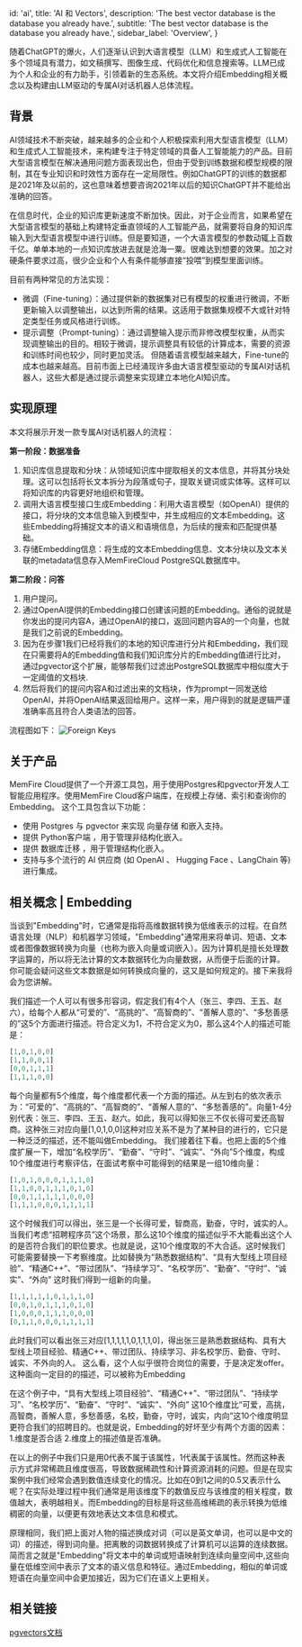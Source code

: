 
  id: 'ai',
  title: 'AI 和 Vectors',
  description: 'The best vector database is the database you already have.',
  subtitle: 'The best vector database is the database you already have.',
  sidebar_label: 'Overview',
}



随着ChatGPT的爆火，人们逐渐认识到大语言模型（LLM）和生成式人工智能在多个领域具有潜力，如文稿撰写、图像生成、代码优化和信息搜索等。LLM已成为个人和企业的有力助手，引领着新的生态系统。本文将介绍Embedding相关概念以及构建由LLM驱动的专属AI对话机器人总体流程。

## 背景
AI领域技术不断突破，越来越多的企业和个人积极探索利用大型语言模型（LLM）和生成式人工智能技术，来构建专注于特定领域的具备人工智能能力的产品。目前大型语言模型在解决通用问题方面表现出色，但由于受到训练数据和模型规模的限制，其在专业知识和时效性方面存在一定局限性。例如ChatGPT的训练的数据都是2021年及以前的，这也意味着想要咨询2021年以后的知识ChatGPT并不能给出准确的回答。

在信息时代，企业的知识库更新速度不断加快。因此，对于企业而言，如果希望在大型语言模型的基础上构建特定垂直领域的人工智能产品，就需要将自身的知识库输入到大型语言模型中进行训练。但是要知道，一个大语言模型的参数动辄上百数千亿。单单本地的一点知识库放进去就是沧海一粟。很难达到想要的效果。加之对硬条件要求过高，很少企业和个人有条件能够直接“投喂”到模型里面训练。

目前有两种常见的方法实现：
- 微调（Fine-tuning）：通过提供新的数据集对已有模型的权重进行微调，不断更新输入以调整输出，以达到所需的结果。这适用于数据集规模不大或针对特定类型任务或风格进行训练。
- 提示调整（Prompt-tuning）：通过调整输入提示而非修改模型权重，从而实现调整输出的目的。相较于微调，提示调整具有较低的计算成本，需要的资源和训练时间也较少，同时更加灵活。
但随着语言模型越来越大，Fine-tune的成本也越来越高。目前市面上已经涌现许多由大语言模型驱动的专属AI对话机器人，这些大都是通过提示调整来实现建立本地化AI知识库。


## 实现原理

本文将展示开发一款专属AI对话机器人的流程：

**第一阶段：数据准备**
1. 知识库信息提取和分块：从领域知识库中提取相关的文本信息，并将其分块处理。这可以包括将长文本拆分为段落或句子，提取关键词或实体等。这样可以将知识库的内容更好地组织和管理。
2. 调用大语言模型接口生成Embedding：利用大语言模型（如OpenAI）提供的接口，将分块的文本信息输入到模型中，并生成相应的文本Embedding。这些Embedding将捕捉文本的语义和语境信息，为后续的搜索和匹配提供基础。
3. 存储Embedding信息：将生成的文本Embedding信息、文本分块以及文本关联的metadata信息存入MemFireCloud PostgreSQL数据库中。

**第二阶段：问答**
1. 用户提问。
2. 通过OpenAI提供的Embedding接口创建该问题的Embedding。通俗的说就是你发出的提问内容A，通过OpenAI的接口，返回问题内容A的一个向量，也就是我们之前说的Embedding。
3. 因为在步骤1我们已经将我们的本地的知识库进行分片和Embedding，我们现在只需要将A的Embedding值和我们知识库分片的Embedding值进行比对，通过pgvector这个扩展，能够帮我们过滤出PostgreSQL数据库中相似度大于一定阈值的文档块.
4. 然后将我们的提问内容A和过滤出来的文档块，作为prompt一同发送给OpenAI，并将OpenAI结果返回给用户。这样一来，用户得到的就是逻辑严谨准确率高且符合人类语法的回答。

流程图如下：
![Foreign Keys](/docs/img/ai/流程图.png)

## 关于产品
MemFire Cloud提供了一个开源工具包，用于使用Postgres和pgvector开发人工智能应用程序。使用MemFire Cloud客户端库，在规模上存储、索引和查询你的Embedding。
这个工具包含以下功能：
- 使用 Postgres 与 pgvector 来实现 向量存储 和嵌入支持。
- 提供 Python客户端 ，用于管理非结构化嵌入。
- 提供 数据库迁移 ，用于管理结构化嵌入。
- 支持与多个流行的 AI 供应商 (如 OpenAI 、 Hugging Face 、LangChain 等) 进行集成。


## 相关概念 | Embedding

当谈到"Embedding"时，它通常是指将高维数据转换为低维表示的过程。在自然语言处理（NLP）和机器学习领域，"Embedding"通常用来将单词、短语、文本或者图像数据转换为向量（也称为嵌入向量或词嵌入）。因为计算机是擅长处理数字运算的，所以将无法计算的文本数据转化为向量数据，从而便于后面的计算。
你可能会疑问这些文本数据是如何转换成向量的，这又是如何规定的。接下来我将会为您讲解。

我们描述一个人可以有很多形容词，假定我们有4个人（张三、李四、王五、赵六），给每个人都从“可爱的”、“高挑的”、“高智商的”、“善解人意的”、“多愁善感的”这5个方面进行描述。符合定义为1，不符合定义为0，那么这4个人的描述可能是：
```python
[1,0,1,0,0]
[1,1,0,0,1]
[0,0,1,1,1]
[1,1,1,0,0]
```
每个向量都有5个维度，每个维度都代表一个方面的描述。从左到右的依次表示为：“可爱的”、“高挑的”、“高智商的”、“善解人意的”、“多愁善感的”。向量1-4分别代表：张三、李四、王五、赵六。如此，我可以得知张三不仅长得可爱还高智商。这种张三对应向量[1,0,1,0,0]这种对应关系不是为了某种目的进行的，它只是一种泛泛的描述，还不能叫做Embedding。
我们接着往下看。也把上面的5个维度扩展一下，增加“名校学历”、“勤奋”、“守时”、“诚实”、“外向”5个维度，构成10个维度进行考察评估，在面试考察中可能得到的结果是一组10维向量：
```python
[1,0,1,0,0,0,1,1,1,0]
[1,1,0,0,1,1,1,0,1,0]
[0,0,1,1,1,1,1,0,0,0]
[1,1,1,0,0,0,1,1,1,1]
```
这个时候我们可以得出，张三是一个长得可爱，智商高，勤奋，守时，诚实的人。
当我们考虑“招聘程序员”这个场景，那么这10个维度的描述似乎不大能看出这个人的是否符合我们的职位要求。也就是说，这10个维度取的不大合适。这时候我们可能需要替换一下考察维度。比如替换为“熟悉数据结构”、“具有大型线上项目经验”、“精通C++”、“带过团队”、“持续学习”、“名校学历”、“勤奋”、“守时”、“诚实”、“外向”
这时我们得到一组新的向量。
```python
[1,1,1,1,1,0,1,1,1,0] 
[0,0,1,0,1,1,1,0,1,0]   
[1,0,0,0,1,1,1,0,0,0]
[0,1,1,0,0,0,1,1,1,1]
```
此时我们可以看出张三对应[1,1,1,1,1,0,1,1,1,0]，得出张三是熟悉数据结构、具有大型线上项目经验、精通C++、带过团队、持续学习、非名校学历、勤奋、守时、诚实、不外向的人。
这么看，这个人似乎很符合岗位的需要，于是决定发offer。这种面向一定目的的描述，可以被称为Embedding

在这个例子中，“具有大型线上项目经验”、“精通C++”、“带过团队”、“持续学习”、“名校学历”、“勤奋”、“守时”、“诚实”、“外向” 这10个维度比“可爱，高挑，高智商，善解人意，多愁善感，名校，勤奋，守时，诚实，内向”这10个维度明显更符合我们的招聘目的。也就是说，Embedding的好坏至少有两个方面的因素：1.维度是否合适 2.维度上的描述值是否准确。

在以上的例子中我们只是用0代表不属于该属性，1代表属于该属性。然而这种表示方式非常稀疏且维度很高，导致数据稀疏性和计算资源消耗的问题。但是在现实案例中我们经常会遇到数值连续变化的情况。比如在0到1之间的0.5又表示什么呢？在实际处理过程中我们通常是用该维度下的数值反应与该维度的相关程度，数值越大，表明越相关。而Embedding的目标是将这些高维稀疏的表示转换为低维稠密的向量，以便更有效地表达文本信息和模式。

原理相同，我们把上面对人物的描述换成对词（可以是英文单词，也可以是中文的词）的描述，得到词向量。把离散的词数据转换成了计算机可以运算的连续数据。简而言之就是"Embedding"将文本中的单词或短语映射到连续向量空间中,这些向量在低维空间中表示了文本的语义信息和特征。通过Embedding，相似的单词或短语在向量空间中会更加接近，因为它们在语义上更相关。

## 相关链接
[pgvectors文档](/docs/guides/database/extensions/pgvector)


